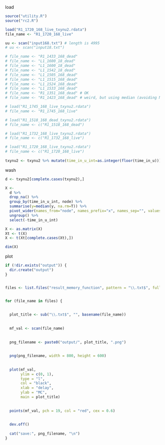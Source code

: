 load
```r
source("utility.R")
source("rc2.R")

load("R1_1720_168_live_txynu2.rdata")
file_name <- "R1_1720_168_live"

uu <- scan("input168.txt") # length is 4995
# uu <- scan("input18.txt")

# file_name <- "R1_1433_168_dead"
# file_name <- "L1_1600_18_dead"
# file_name <- "L1_1600_18_dead"
# file_name <- "L1_1542_18_dead"
# file_name <- "L1_1505_168_dead"
# file_name <- "L1_1515_168_dead"
# file_name <- "L1_1524_168_dead"
# file_name <- "L1_1533_168_dead"
# file_name <- "R1_1351_168_dead" # OK
# file_name <- "R1_1423_168_dead" # weird, but using median (avoiding NA), it succeeded

# load("R1_1745_168_live_txynu2.rdata")
# file_name <- "R1_1745_168_live"

# load("R1_1518_168_dead_txynu2.rdata")
# file_name <- c("R1_1518_168_dead")

# load("R1_1732_168_live_txynu2.rdata")
# file_name <- c("R1_1732_168_live")

# load("R1_1720_168_live_txynu2.rdata")
# file_name <- c("R1_1720_168_live")
  
txynu2 <- txynu2 %>% mutate(time_in_u_int=as.integer(floor(time_in_u)))
```
wash
```r
d <- txynu2[complete.cases(txynu2),]

X <- 
  d %>% 
  drop_na() %>% 
  group_by(time_in_u_int, node) %>% 
  summarise(y=median(y, na.rm=T)) %>% 
  pivot_wider(names_from="node", names_prefix="x", names_sep="", values_from="y") %>% 
  ungroup() %>% 
  select(-time_in_u_int)

X <- as.matrix(X)
Xt <- t(X)
X <- t(Xt[complete.cases(Xt),])

dim(X)
```
plot
```r

if (!dir.exists("output")) {
  dir.create("output")
}


files <- list.files("result_memory_function", pattern = "\\.txt$", full.names = TRUE)


for (file_name in files) {
  
  
  plot_title <- sub("\\.txt$", "", basename(file_name))
  
  
  mf_val <- scan(file_name)
  
  
  png_filename <- paste0("output/", plot_title, ".png")
  
  
  png(png_filename, width = 800, height = 600)
  
  
  plot(mf_val, 
       ylim = c(0, 1), 
       type = "l", 
       col = "black", 
       xlab = "delay", 
       ylab = "MC", 
       main = plot_title)
  
  
  points(mf_val, pch = 19, col = "red", cex = 0.6)
  
  
  dev.off()
  
  cat("save:", png_filename, "\n")
}


```
